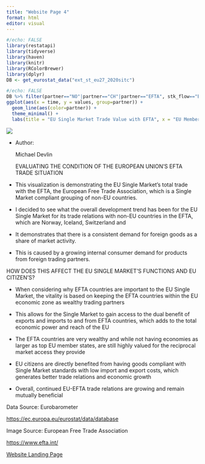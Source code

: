 ---
title: "Website Page 4"
format: html
editor: visual
---

```{r}
#/echo: FALSE
library(restatapi)
library(tidyverse)
library(haven)
library(knitr)
library(RColorBrewer)
library(dplyr)
DB <- get_eurostat_data("ext_st_eu27_2020sitc")
```

```{r}
#/echo: FALSE
DB %>% filter(partner=="NO"|partner=="CH"|partner=="EFTA", stk_flow=="BAL_RT", indic_et=="TRD_VAL", sitc06=="TOTAL", time=="2016-06"|time=="2017-06"|time=="2018-06"|time=="2019-06"|time=="2020-06")%>%
ggplot(aes(x = time, y = values, group=partner)) +
  geom_line(aes(color=partner)) +
  theme_minimal() +
  labs(title = "EU Single Market Trade Value with EFTA", x = "EU Member States", y = "Euros")
```

![](EFTA.png)

-   Author:

    Michael Devlin

    EVALUATING THE CONDITION OF THE EUROPEAN UNION'S EFTA TRADE SITUATION

-   This visualization is demonstrating the EU Single Market's total trade with the EFTA, the European Free Trade Association, which is a Single Market compliant grouping of non-EU countries.

-   I decided to see what the overall development trend has been for the EU Single Market for its trade relations with non-EU countries in the EFTA, which are Norway, Iceland, Switzerland and

-   It demonstrates that there is a consistent demand for foreign goods as a share of market activity.

-   This is caused by a growing internal consumer demand for products from foreign trading partners.

HOW DOES THIS AFFECT THE EU SINGLE MARKET'S FUNCTIONS AND EU CITIZEN'S?

-   When considering why EFTA countries are important to the EU Single Market, the vitality is based on keeping the EFTA countries within the EU economic zone as wealthy trading partners

-   This allows for the Single Market to gain access to the dual benefit of exports and imports to and from EFTA countries, which adds to the total economic power and reach of the EU

-   The EFTA countries are very wealthy and while not having economies as larger as top EU member states, are still highly valued for the reciprocal market access they provide

-   EU citizens are directly benefited from having goods compliant with Single Market standards with low import and export costs, which generates better trade relations and economic growth

-   Overall, continued EU-EFTA trade relations are growing and remain mutually beneficial

Data Source: Eurobarometer

<https://ec.europa.eu/eurostat/data/database>

Image Source: European Free Trade Association

<https://www.efta.int/>

[Website Landing Page](/WebsiteLandingPage.html)
